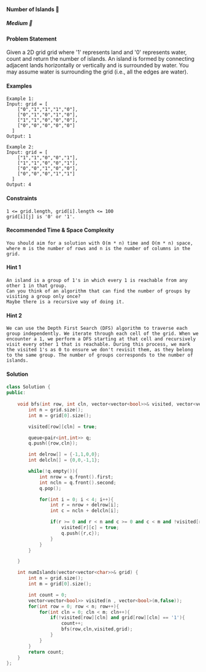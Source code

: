 #### Number of Islands 🎯

##### Medium 🤨

#### Problem Statement
Given a 2D grid grid where '1' represents land and '0' represents water, count and return the number of islands.
An island is formed by connecting adjacent lands horizontally or vertically and is surrounded by water. You may assume water is surrounding the grid (i.e., all the edges are water).

#### Examples

```
Example 1:
Input: grid = [
    ["0","1","1","1","0"],
    ["0","1","0","1","0"],
    ["1","1","0","0","0"],
    ["0","0","0","0","0"]
  ]
Output: 1
```
```
Example 2:
Input: grid = [
    ["1","1","0","0","1"],
    ["1","1","0","0","1"],
    ["0","0","1","0","0"],
    ["0","0","0","1","1"]
  ]
Output: 4
```
#### Constraints
```
1 <= grid.length, grid[i].length <= 100
grid[i][j] is '0' or '1'.
```

#### Recommended Time & Space Complexity
```
You should aim for a solution with O(m * n) time and O(m * n) space, where m is the number of rows and n is the number of columns in the grid.
```

#### Hint 1
```
An island is a group of 1's in which every 1 is reachable from any other 1 in that group.
Can you think of an algorithm that can find the number of groups by visiting a group only once?
Maybe there is a recursive way of doing it.
```

#### Hint 2
```
We can use the Depth First Search (DFS) algorithm to traverse each group independently. We iterate through each cell of the grid. When we encounter a 1, we perform a DFS starting at that cell and recursively visit every other 1 that is reachable. During this process, we mark the visited 1's as 0 to ensure we don't revisit them, as they belong to the same group. The number of groups corresponds to the number of islands.
```

#### Solution

```cpp
class Solution {
public:
    
    void bfs(int row, int cln, vector<vector<bool>>& visited, vector<vector<char>>& grid){
        int n = grid.size();
        int m = grid[0].size();

        visited[row][cln] = true;

        queue<pair<int,int>> q;
        q.push({row,cln});

        int delrow[] = {-1,1,0,0};
        int delcln[] = {0,0,-1,1};

        while(!q.empty()){
            int nrow = q.front().first;
            int ncln = q.front().second;
            q.pop();

            for(int i = 0; i < 4; i++){
                int r = nrow + delrow[i];
                int c = ncln + delcln[i];

                if(r >= 0 and r < n and c >= 0 and c < m and !visited[r][c] and grid[r][c] == '1'){
                    visited[r][c] = true;
                    q.push({r,c});
                }
            }
        }

    }

    int numIslands(vector<vector<char>>& grid) {
        int n = grid.size();
        int m = grid[0].size();

        int count = 0;
        vector<vector<bool>> visited(n , vector<bool>(m,false));
        for(int row = 0; row < n; row++){
            for(int cln = 0; cln < m; cln++){
                if(!visited[row][cln] and grid[row][cln] == '1'){
                    count++;
                    bfs(row,cln,visited,grid);
                }
            }
        }
        return count;
    }
};
```